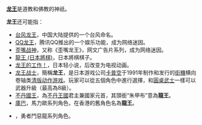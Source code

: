 '''[[龙王|龙王]]'''是道教和佛教的神祇。

'''龙王'''还可能指：
*[[台风龙王|台风龙王]]，中国大陆提供的一个台风命名。
*[[QQ龙王|QQ龙王]]，腾讯QQ推出的一个娱乐功能，成为网络迷因。
*[[歪嘴战神|歪嘴战神]]，又称《歪嘴龙王》，网文广告片系列，成为网络迷因。
*[[龍王_(日本將棋)|龍王 (日本將棋)]]，日本將棋棋子。
*[[龙王的工作！|龙王的工作！]]，日本轻小说，后改变为电视动画。
*[[龙王战士|龙王战士]]，簡稱'''龙王'''，是日本游戏公司[[卡普空|卡普空]]于1991年制作和发行的[[街機|街機]]横向卷轴类[[清版动作游戏|清版动作游戏]]。玩家可以從五個角色中進行選擇，和[[圓桌騎士_(遊戲)|圓桌武士]]一樣可以武器升級（最高為8級）。
*[[不丹國王|不丹國王]]，為[[不丹王國|不丹王國]]君主兼國家元首，其頭銜“朱甲布”意為'''龍王'''。
*[[庫巴|庫巴]]，馬力歐系列角色，在香港的舊角色名為'''龍王'''。
*{{tsl|ja|竜王 (ドラゴンクエスト)|龍王 (勇者鬥惡龍)}}，勇者鬥惡龍系列角色。

{{消歧义|cat=二字亚洲相关消歧义}}
